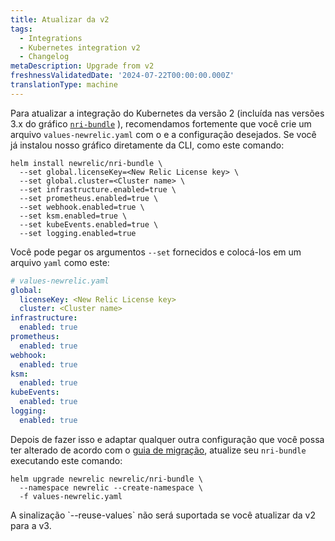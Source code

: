 ```yaml
---
title: Atualizar da v2
tags:
  - Integrations
  - Kubernetes integration v2
  - Changelog
metaDescription: Upgrade from v2
freshnessValidatedDate: '2024-07-22T00:00:00.000Z'
translationType: machine
---
```


Para atualizar a integração do Kubernetes da versão 2 (incluída nas versões 3.x do gráfico [`nri-bundle`](https://github.com/newrelic/helm-charts/tree/master/charts/nri-bundle) ), recomendamos fortemente que você crie um arquivo `values-newrelic.yaml` com o <InlinePopover type="licenseKey"/>e a configuração desejados. Se você já instalou nosso gráfico diretamente da CLI, como este comando:

```shell
helm install newrelic/nri-bundle \
  --set global.licenseKey=<New Relic License key> \
  --set global.cluster=<Cluster name> \
  --set infrastructure.enabled=true \
  --set prometheus.enabled=true \
  --set webhook.enabled=true \
  --set ksm.enabled=true \
  --set kubeEvents.enabled=true \
  --set logging.enabled=true
```

Você pode pegar os argumentos `--set` fornecidos e colocá-los em um arquivo `yaml` como este:

```yaml
# values-newrelic.yaml
global:
  licenseKey: <New Relic License key>
  cluster: <Cluster name>
infrastructure:
  enabled: true
prometheus:
  enabled: true
webhook:
  enabled: true
ksm:
  enabled: true
kubeEvents:
  enabled: true
logging:
  enabled: true
```

Depois de fazer isso e adaptar qualquer outra configuração que você possa ter alterado de acordo com o [guia de migração](/docs/kubernetes-pixie/kubernetes-integration/advanced-configuration/k8s-version2/changes-since-v3/#migration-guide), atualize seu `nri-bundle` executando este comando:

```shell
helm upgrade newrelic newrelic/nri-bundle \
  --namespace newrelic --create-namespace \
  -f values-newrelic.yaml
```

<Callout variant="important">
  A sinalização `--reuse-values` não será suportada se você atualizar da v2 para a v3.
</Callout>